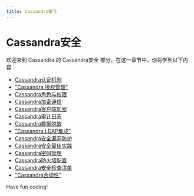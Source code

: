 ```yaml
---
title: Cassandra安全
---
```


# Cassandra安全

欢迎来到 Cassandra 的 Cassandra安全 部分，在这一章节中，你将学到以下内容：

- [Cassandra认证机制](./0-cassandra-authentication-mechanism.mdx)
- ["Cassandra 授权管理"](./1-cassandra-authorization-management.mdx)
- [Cassandra角色与权限](./2-cassandra-roles-and-permissions.mdx)
- [Cassandra加密通信](./3-cassandra-encrypted-communication.mdx)
- [Cassandra客户端加密](./4-cassandra-client-encryption.mdx)
- [Cassandra审计日志](./5-cassandra-audit-log.mdx)
- [Cassandra数据脱敏](./6-cassandra-data-desensitization.mdx)
- ["Cassandra LDAP集成"](./7-cassandra-ldap-integration.mdx)
- [Cassandra安全漏洞防护](./8-cassandra-security-vulnerability-protection.mdx)
- [Cassandra安全最佳实践](./9-cassandra-security-best-practices.mdx)
- [Cassandra密码管理](./10-cassandra-password-management.mdx)
- [Cassandra防火墙配置](./11-cassandra-firewall-configuration.mdx)
- [Cassandra安全检查清单](./12-cassandra-security-checklist.mdx)
- ["Cassandra合规性"](./13-cassandra-compliance.mdx)

Have fun coding!